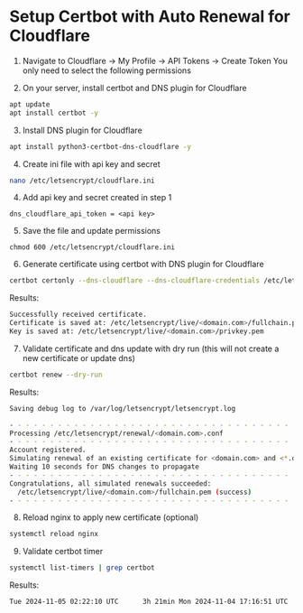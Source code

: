 
<HeroPattern />

# Setup Certbot with Auto Renewal for Cloudflare

1. Navigate to Cloudflare -> My Profile -> API Tokens -> Create Token
   You only need to select the following permissions


  <Diagram src="https://arweave.net/GMzqNXNCQMSLqyt7SV7FrGOgCuGBeaO5qjRWibFkVBE"  />


2. On your server, install certbot and DNS plugin for Cloudflare

```bash
apt update
apt install certbot -y
```

3. Install DNS plugin for Cloudflare

```bash
apt install python3-certbot-dns-cloudflare -y
```

4. Create ini file with api key and secret

```bash
nano /etc/letsencrypt/cloudflare.ini
```

4. Add api key and secret created in step 1

```
dns_cloudflare_api_token = <api key>
```

5. Save the file and update permissions

```
chmod 600 /etc/letsencrypt/cloudflare.ini
```

6. Generate certificate using certbot with DNS plugin for Cloudflare

```bash
certbot certonly --dns-cloudflare --dns-cloudflare-credentials /etc/letsencrypt/cloudflare.ini -d <domain.com> -d <\*.domain.com>
```

Results:

```bash
Successfully received certificate.
Certificate is saved at: /etc/letsencrypt/live/<domain.com>/fullchain.pem
Key is saved at: /etc/letsencrypt/live/<domain.com>/privkey.pem
```

7. Validate certificate and dns update with dry run (this will not create a new certificate or update dns)

```bash
certbot renew --dry-run
```

Results:

```bash
Saving debug log to /var/log/letsencrypt/letsencrypt.log

- - - - - - - - - - - - - - - - - - - - - - - - - - - - - - - - - - - - - - - -
Processing /etc/letsencrypt/renewal/<domain.com>.conf
- - - - - - - - - - - - - - - - - - - - - - - - - - - - - - - - - - - - - - - -
Account registered.
Simulating renewal of an existing certificate for <domain.com> and <*.domain.com>
Waiting 10 seconds for DNS changes to propagate
- - - - - - - - - - - - - - - - - - - - - - - - - - - - - - - - - - - - - - - -
Congratulations, all simulated renewals succeeded:
  /etc/letsencrypt/live/<domain.com>/fullchain.pem (success)
- - - - - - - - - - - - - - - - - - - - - - - - - - - - - - - - - - - - - - - -
```

8. Reload nginx to apply new certificate (optional)

```bash
systemctl reload nginx
```

9. Validate certbot timer

```bash
systemctl list-timers | grep certbot
```

Results:

```bash
Tue 2024-11-05 02:22:10 UTC      3h 21min Mon 2024-11-04 17:16:51 UTC  5h 43min ago certbot.timer                  certbot.service
```
